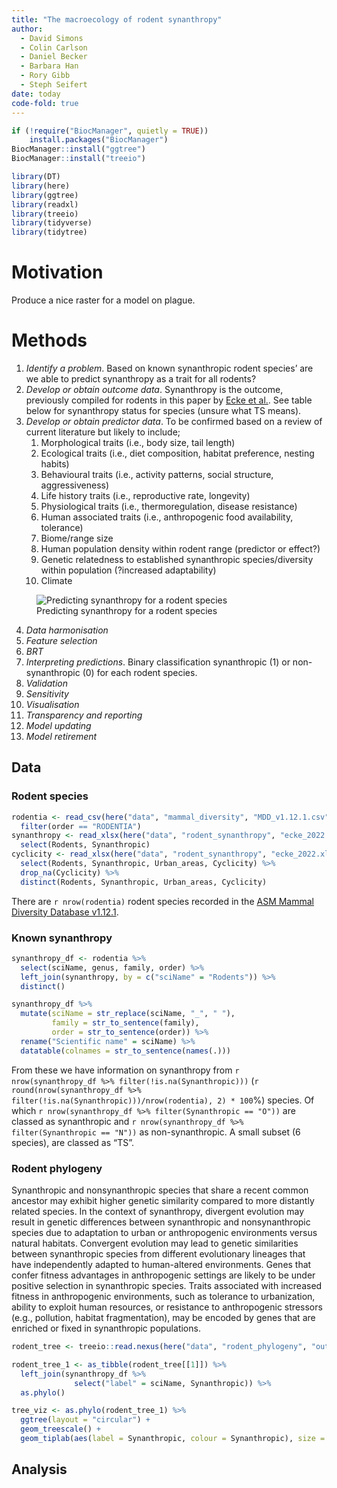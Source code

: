 ```yaml
---
title: "The macroecology of rodent synanthropy"
author: 
  - David Simons
  - Colin Carlson
  - Daniel Becker
  - Barbara Han
  - Rory Gibb
  - Steph Seifert
date: today
code-fold: true
---
```


```r
if (!require("BiocManager", quietly = TRUE))
    install.packages("BiocManager")
BiocManager::install("ggtree")
BiocManager::install("treeio")

library(DT)
library(here)
library(ggtree)
library(readxl)
library(treeio)
library(tidyverse)
library(tidytree)

```

# Motivation

Produce a nice raster for a model on plague.

# Methods

1.  *Identify a problem*. Based on known synanthropic rodent species' are we able to predict synanthropy as a trait for all rodents?
2.  *Develop or obtain outcome data*. Synanthropy is the outcome, previously compiled for rodents in this paper by [Ecke et al.](https://www.nature.com/articles/s41467-022-35273-7). See table below for synanthropy status for species (unsure what TS means).
3.  *Develop or obtain predictor data*. To be confirmed based on a review of current literature but likely to include;
    1. Morphological traits (i.e., body size, tail length)
    2. Ecological traits (i.e., diet composition, habitat preference, nesting habits)
    3. Behavioural traits (i.e., activity patterns, social structure, aggressiveness)
    4. Life history traits (i.e., reproductive rate, longevity)
    5. Physiological traits (i.e., thermoregulation, disease resistance)
    6. Human associated traits (i.e., anthropogenic food availability, tolerance)
    7. Biome/range size
    8. Human population density within rodent range (predictor or effect?)
    9. Genetic relatedness to established synanthropic species/diversity within population (?increased adaptability)
    10. Climate  

![Predicting synanthropy for a rodent species](diagram.svg)

4.  *Data harmonisation*
5.  *Feature selection*
6.  *BRT*
7.  *Interpreting predictions*. Binary classification synanthropic (1) or non-synanthropic (0) for each rodent species.
8.  *Validation*
9.  *Sensitivity*
10. *Visualisation*
11. *Transparency and reporting*
12. *Model updating*
13. *Model retirement*

## Data

### Rodent species 

```r

rodentia <- read_csv(here("data", "mammal_diversity", "MDD_v1.12.1.csv")) %>%
  filter(order == "RODENTIA")
synanthropy <- read_xlsx(here("data", "rodent_synanthropy", "ecke_2022.xlsx")) %>%
  select(Rodents, Synanthropic)
cyclicity <- read_xlsx(here("data", "rodent_synanthropy", "ecke_2022.xlsx")) %>%
  select(Rodents, Synanthropic, Urban_areas, Cyclicity) %>%
  drop_na(Cyclicity) %>%
  distinct(Rodents, Synanthropic, Urban_areas, Cyclicity)
```

There are `r nrow(rodentia)` rodent species recorded in the [ASM Mammal Diversity Database v1.12.1](https://www.mammaldiversity.org/). 

### Known synanthropy

```r

synanthropy_df <- rodentia %>%
  select(sciName, genus, family, order) %>%
  left_join(synanthropy, by = c("sciName" = "Rodents")) %>%
  distinct()

synanthropy_df %>%
  mutate(sciName = str_replace(sciName, "_", " "),
         family = str_to_sentence(family),
         order = str_to_sentence(order)) %>%
  rename("Scientific name" = sciName) %>%
  datatable(colnames = str_to_sentence(names(.)))

```

From these we have information on synanthropy from `r nrow(synanthropy_df %>% filter(!is.na(Synanthropic)))` (`r round(nrow(synanthropy_df %>% filter(!is.na(Synanthropic)))/nrow(rodentia), 2) * 100`%) species. Of which `r nrow(synanthropy_df %>% filter(Synanthropic == "O"))` are classed as synanthropic and `r nrow(synanthropy_df %>% filter(Synanthropic == "N"))` as non-synanthropic. A small subset (6 species), are classed as "TS".

### Rodent phylogeny

Synanthropic and nonsynanthropic species that share a recent common ancestor may exhibit higher genetic similarity compared to more distantly related species. In the context of synanthropy, divergent evolution may result in genetic differences between synanthropic and nonsynanthropic species due to adaptation to urban or anthropogenic environments versus natural habitats. Convergent evolution may lead to genetic similarities between synanthropic species from different evolutionary lineages that have independently adapted to human-altered environments. Genes that confer fitness advantages in anthropogenic settings are likely to be under positive selection in synanthropic species. Traits associated with increased fitness in anthropogenic environments, such as tolerance to urbanization, ability to exploit human resources, or resistance to anthropogenic stressors (e.g., pollution, habitat fragmentation), may be encoded by genes that are enriched or fixed in synanthropic populations.

```r

rodent_tree <- treeio::read.nexus(here("data", "rodent_phylogeny", "output.nex"))

rodent_tree_1 <- as_tibble(rodent_tree[[1]]) %>%
  left_join(synanthropy_df %>%
              select("label" = sciName, Synanthropic)) %>%
  as.phylo()

tree_viz <- as.phylo(rodent_tree_1) %>%
  ggtree(layout = "circular") +
  geom_treescale() +
  geom_tiplab(aes(label = Synanthropic, colour = Synanthropic), size = 1)

```

## Analysis
